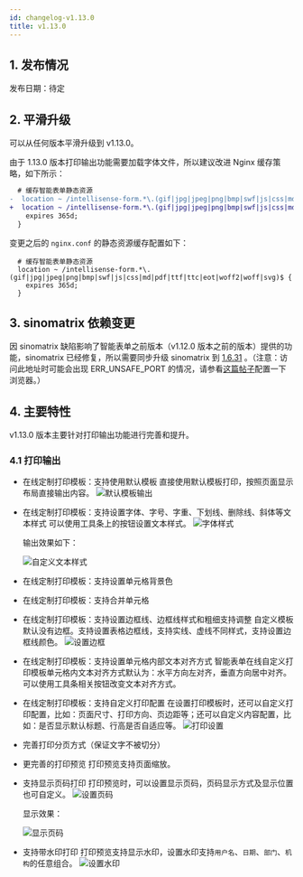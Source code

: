 ```yaml
---
id: changelog-v1.13.0
title: v1.13.0
---
```



## 1. 发布情况

发布日期：待定

## 2. 平滑升级

可以从任何版本平滑升级到 v1.13.0。

由于 1.13.0 版本打印输出功能需要加载字体文件，所以建议改进 Nginx 缓存策略，如下所示：

```diff title="nginx.conf文件变更"
  # 缓存智能表单静态资源
-  location ~ /intellisense-form.*\.(gif|jpg|jpeg|png|bmp|swf|js|css|md|pdf)$ {
+  location ~ /intellisense-form.*\.(gif|jpg|jpeg|png|bmp|swf|js|css|md|pdf|ttf|ttc|eot|woff2|woff|svg)$ {
    expires 365d;
  }
```

变更之后的 `nginx.conf` 的静态资源缓存配置如下：

```nginx
  # 缓存智能表单静态资源
  location ~ /intellisense-form.*\.(gif|jpg|jpeg|png|bmp|swf|js|css|md|pdf|ttf|ttc|eot|woff2|woff|svg)$ {
    expires 365d;
  }
```

## 3. sinomatrix 依赖变更

因 sinomatrix 缺陷影响了智能表单之前版本（v1.12.0 版本之前的版本）提供的功能，sinomatrix 已经修复，所以需要同步升级 sinomatrix 到 [1.6.31](http://47.93.34.153:10080/sino-matrix/sino-matrix/blob/master/CHANGELOG.md) 。（注意：访问此地址时可能会出现 ERR_UNSAFE_PORT 的情况，请参看[这篇帖子](https://blog.csdn.net/kjcxmx/article/details/118122483)配置一下浏览器。）

## 4. 主要特性

v1.13.0 版本主要针对打印输出功能进行完善和提升。

### 4.1 打印输出

- 在线定制打印模板：支持使用默认模板
  直接使用默认模板打印，按照页面显示布局直接输出内容。
  ![默认模板输出](./assets/changelog-v1.13.0/default-template-out.png)

- 在线定制打印模板：支持设置字体、字号、字重、下划线、删除线、斜体等文本样式
  可以使用工具条上的按钮设置文本样式。
  ![字体样式](./assets/changelog-v1.13.0/font-style-template.png)

  输出效果如下：

  ![自定义文本样式](./assets/changelog-v1.13.0/font-style-template-out.png)

- 在线定制打印模板：支持设置单元格背景色
- 在线定制打印模板：支持合并单元格
- 在线定制打印模板：支持设置边框线、边框线样式和粗细支持调整
  自定义模板默认没有边框。支持设置表格边框线，支持实线、虚线不同样式，支持设置边框线颜色。
  ![设置边框](./assets/changelog-v1.13.0/border-setting.png)
- 在线定制打印模板：支持设置单元格内部文本对齐方式
  智能表单在线自定义打印模板单元格内文本对齐方式默认为：水平方向左对齐，垂直方向居中对齐。可以使用工具条相关按钮改变文本对齐方式。
- 在线定制打印模板：支持自定义打印配置
  在设置打印模板时，还可以自定义打印配置，比如：页面尺寸、打印方向、页边距等；还可以自定义内容配置，比如：是否显示默认标题、行高是否自适应等。
  ![打印设置](./assets/changelog-v1.13.0/print-setting.png)
- 完善打印分页方式（保证文字不被切分）
- 更完善的打印预览
  打印预览支持页面缩放。
- 支持显示页码打印
  打印预览时，可以设置显示页码，页码显示方式及显示位置也可自定义。
  ![设置页码](./assets/changelog-v1.13.0/page-number-setting.png)

  显示效果：

  ![显示页码](./assets/changelog-v1.13.0/page-number-setting-out.png)

- 支持带水印打印
  打印预览支持显示水印，设置水印支持`用户名`、`日期`、`部门`、`机构`的任意组合。
  ![设置水印](./assets/changelog-v1.13.0/watermark-setting.png)

